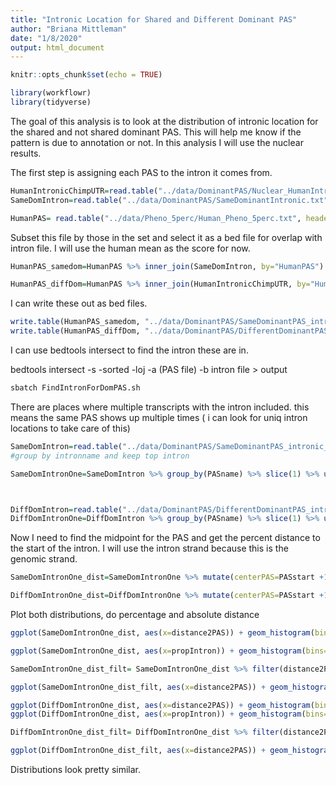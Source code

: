 ```yaml
---
title: "Intronic Location for Shared and Different Dominant PAS"
author: "Briana Mittleman"
date: "1/8/2020"
output: html_document
---
```


```r
knitr::opts_chunk$set(echo = TRUE)
```


```r
library(workflowr)
library(tidyverse)
```

The goal of this analysis is to look at the distribution of intronic location for the shared and not shared dominant PAS. This will help me know if the pattern is due to annotation or not. In this analysis I will use the nuclear results.   


The first step is assigning each PAS to the intron it comes from.  

```r
HumanIntronicChimpUTR=read.table("../data/DominantPAS/Nuclear_HumanIntronicChimpUTR.txt",header = T, stringsAsFactors = F)%>% dplyr::select(gene, HumanPAS, HumanMean)
SameDomIntron=read.table("../data/DominantPAS/SameDominantIntronic.txt",header = T, stringsAsFactors = F)%>% dplyr::select(gene, HumanPAS,HumanMean)
```

```r
HumanPAS= read.table("../data/Pheno_5perc/Human_Pheno_5perc.txt", header = T,stringsAsFactors = F) %>% dplyr::select(chr, start, end, gene, strand, PAS) %>% rename("HumanPAS"=PAS)
```

Subset this file by those in the set and select it as a bed file for overlap with intron file. I will use the human mean as the score for now.    

```r
HumanPAS_samedom=HumanPAS %>% inner_join(SameDomIntron, by="HumanPAS") %>% mutate(GenePAS=paste(gene.x, HumanPAS, sep="_")) %>% dplyr::select(chr, start, end, GenePAS, HumanMean,strand)

HumanPAS_diffDom=HumanPAS %>% inner_join(HumanIntronicChimpUTR, by="HumanPAS") %>% mutate(GenePAS=paste(gene.x, HumanPAS, sep="_")) %>% dplyr::select(chr, start, end, GenePAS, HumanMean,strand)
```

I can write these out as bed files. 

```r
write.table(HumanPAS_samedom, "../data/DominantPAS/SameDominantPAS_intronic.bed", quote = F, row.names = F, col.names = F,sep = "\t")
write.table(HumanPAS_diffDom, "../data/DominantPAS/DifferentDominantPAS_intronic.bed", quote = F, row.names = F, col.names = F,sep = "\t")
```


I can use bedtools intersect to find the intron these are in.  


bedtools intersect -s -sorted -loj -a (PAS file) -b intron file  > output  

```bash
sbatch FindIntronForDomPAS.sh
```


There are places where multiple transcripts with the intron included. this means the same PAS shows up multiple times ( i can look for uniq intron locations to take care of this)


```r
SameDomIntron=read.table("../data/DominantPAS/SameDominantPAS_intronic_mapped2Intron.txt", stringsAsFactors = F, col.names = c("PASchr", "PASstart", "PASend", "PASname", "PASusage", "PASstrand", "Intronchr", "IntronStart", "IntronEnd", "IntronName", "IntronScore", "IntronStrand"))
#group by intronname and keep top intron

SameDomIntronOne=SameDomIntron %>% group_by(PASname) %>% slice(1) %>% ungroup()



DiffDomIntron=read.table("../data/DominantPAS/DifferentDominantPAS_intronic_mapped2Intron.txt", stringsAsFactors = F, col.names = c("PASchr", "PASstart", "PASend", "PASname", "PASusage", "PASstrand", "Intronchr", "IntronStart", "IntronEnd", "IntronName", "IntronScore", "IntronStrand"))
DiffDomIntronOne=DiffDomIntron %>% group_by(PASname) %>% slice(1) %>% ungroup()
```

Now I need to find the midpoint for the PAS and get the percent distance to the start of the intron. I will use the intron strand because this is the genomic strand.  

```r
SameDomIntronOne_dist=SameDomIntronOne %>% mutate(centerPAS=PASstart +100, intronLength=IntronEnd-IntronStart, distance2PAS=ifelse(IntronStrand=="+", centerPAS -IntronStart, IntronEnd-centerPAS),propIntron=distance2PAS/intronLength)

DiffDomIntronOne_dist=DiffDomIntronOne %>% mutate(centerPAS=PASstart +100, intronLength=IntronEnd-IntronStart, distance2PAS=ifelse(IntronStrand=="+", centerPAS -IntronStart, IntronEnd-centerPAS),propIntron=distance2PAS/intronLength)
```

Plot both distributions, do percentage and absolute distance
```r
ggplot(SameDomIntronOne_dist, aes(x=distance2PAS)) + geom_histogram(bins=100)  + labs(x="Distance from intron start to PAS", title="Same Dominant Intron, absolute distance")

ggplot(SameDomIntronOne_dist, aes(x=propIntron)) + geom_histogram(bins=100) +labs(x="Proportion of intron", title="Same Dominant Intron, proportion of intron")
```
```r
SameDomIntronOne_dist_filt= SameDomIntronOne_dist %>% filter(distance2PAS<=100000)

ggplot(SameDomIntronOne_dist_filt, aes(x=distance2PAS)) + geom_histogram(bins=100)   +labs(x="Distance from intron start to PAS", title="Same Dominant Intron, absolute distance (less than 100kb)")
```



```r
ggplot(DiffDomIntronOne_dist, aes(x=distance2PAS)) + geom_histogram(bins=100)+ labs(x="Distance from intron start to PAS", title="Human Dominant Intronic, Chimp Dominant 3' UTR, absolute distance")
ggplot(DiffDomIntronOne_dist, aes(x=propIntron)) + geom_histogram(bins=100) +labs(x="Proportion of intron", title="Human Dominant Intronic, Chimp Dominant 3' UTR, Proportion of intron")
```


```r
DiffDomIntronOne_dist_filt= DiffDomIntronOne_dist %>% filter(distance2PAS<=100000)

ggplot(DiffDomIntronOne_dist_filt, aes(x=distance2PAS)) + geom_histogram(bins=100) +  labs(x="Distance from intron start to PAS", title="Human Dominant Intronic, Chimp Dominant 3' UTR \nabsolute distance (less than 100kb)")
```


Distributions look pretty similar.   
